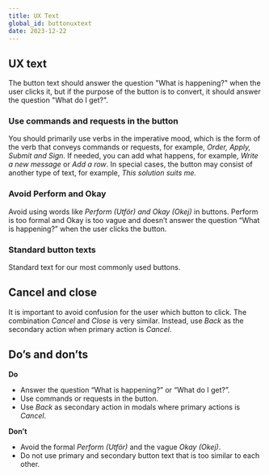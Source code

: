 ```yaml
---
title: UX Text
global_id: buttonuxtext
date: 2023-12-22
---
```


## UX text

The button text should answer the question "What is happening?" when the user clicks it, but if the purpose of the button is to convert, it should answer the question "What do I get?".

### Use commands and requests in the button

You should primarily use verbs in the imperative mood, which is the form of the verb 
that conveys commands or requests, for example, *Order, Apply, Submit and Sign.* 
If needed, you can add what happens, for example, *Write a new message* or *Add a row*. 
In special cases, the button may consist of another type of text, for example, *This solution suits me.*

### Avoid Perform and Okay

Avoid using words like *Perform <SE>(Utför)</SE> and Okay <SE>(Okej)</SE>* in buttons. 
Perform is too formal and Okay is too vague and doesn’t answer the question “What is happening?” when the user clicks the button.

### Standard button texts

Standard text for our most commonly used buttons.

<Row>
<Col><FigmaSVG node="258-3237" caption="Next <SE>(Nästa)</SE>" /></Col>
<Col><FigmaSVG node="258-3242" caption="Back <SE>(Tillbaka)</SE>" /></Col>
<Col><FigmaSVG node="258-3247" caption="Cancel <SE>(Avbryt)</SE>" /></Col>
</Row>
<Row>
<Col><FigmaSVG node="258-3280" caption="Delete <SE>(Ta bort)</SE>" /></Col>
<Col><FigmaSVG node="258-3285" caption="Change <SE>(Ändra)</SE> – takes the user to edit mode." /></Col>
<Col><FigmaSVG node="258-3290" caption="Save <SE>(Spara)</SE>" /></Col>
</Row>
<Row>
<Col><FigmaSVG node="258-3908" caption="Close <SE>(Stäng)</SE> – closing a dialog, modal, slide-out etc." /></Col>
<Col><FigmaSVG node="258-3911" caption="Sign <SE>(Signera)</SE> – signing with BankID." /></Col>
<Col><FigmaSVG node="258-3913" caption="Identify yourself <SE>(Identifiera dig)</SE> – identifying with BankID." /></Col>
</Row>

 <Spacer size="medium" decorated />


<Row>
<Col>

## Cancel and close

It is important to avoid confusion for the user which button to click. The combination *Cancel* and *Close* is very similar. Instead, use *Back* as the secondary action when primary action is *Cancel*.

</Col>

<Col>
    <FigmaSVG 
        node="259-4049" 
        caption="This is a good example of avoiding confusion for the customer." 
    />
</Col>

</Row>

 <Spacer size="medium" decorated />

## Do’s and don’ts

<Row>
<Col>

**Do**

- Answer the question “What is happening?” or “What do I get?”.
- Use commands or requests in the button.
- Use *Back* as secondary action in modals where primary actions is *Cancel*.

</Col>
<Col>

**Don’t**

- Avoid the formal *Perform <SE>(Utför)</SE>* and the vague *Okay <SE>(Okej)</SE>*.
- Do not use primary and secondary button text that is too similar to each other.

</Col>
</Row>

<Row>
    <Col>
        <Do>
            <FigmaSVG node="258-3354" />
        </Do>
    </Col>
    <Col>
        <Dont>
            <FigmaSVG node="258-3385" />
        </Dont>
    </Col>
</Row>
